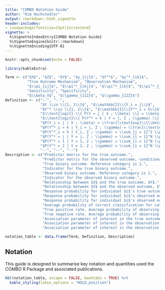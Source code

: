 ```yaml
---
title: "COMBO Notation Guide"
author: "Kim Hochstedler"
output: rmarkdown::html_vignette
header-includes:
- \usepackage[fontsize=13pt]{scrextend}
vignette: >
  %\VignetteIndexEntry{COMBO Notation Guide}
  %\VignetteEngine{knitr::rmarkdown}
  %\VignetteEncoding{UTF-8}
---
```



```r
knitr::opts_chunk$set(echo = FALSE)

library(kableExtra)
```

```r
Term <- c("$X$", "$Z$", "$Y$", "$y_{ij}$", "$Y^*$", "$y^*_{ik}$",
          "True Outcome Mechanism", "Observation Mechanism",
          "$\\pi_{ij}$", "$\\pi^*_{ikj}$", "$\\pi^*_{ik}$", "$\\pi^*_{jj}$",
          "Sensitivity", "Specificity",
          "$\\beta_X$", "$\\gamma_{11Z}$", "$\\gamma_{12Z}$")
Definition <- c("--", "--",
                "$Y \\in \\{1, 2\\}$", "$\\mathbb{I}\\{Y_i = j\\}$",
                "$Y^* \\in \\{1, 2\\}$", "$\\mathbb{I}\\{Y^*_i = k\\}$",
                "$\\text{logit} \\{ P(Y = j | X ; \\beta) \\} = \\beta_{j0} + \\beta_{jX} X$",
                "$\\text{logit}\\{ P(Y^* = k | Y = j, Z ; \\gamma) \\} = \\gamma_{kj0} + \\gamma_{kjZ} Z$",
                "$P(Y_i = j | X ; \\beta) = \\frac{\\text{exp}\\{\\beta_{j0} + \\beta_{jX} X_i\\}}{1 + \\text{exp}\\{\\beta_{j0} + \\beta_{jX} X_i\\}}$",
                "$P(Y^*_i = k | Y_i = j, Z ; \\gamma) = \\frac{\\text{exp}\\{\\gamma_{kj0} + \\gamma_{kjZ} Z_i\\}}{1 + \\text{exp}\\{\\gamma_{kj0} + \\gamma_{kjZ} Z_i\\}}$",
                "$P(Y^*_i = k | Y_i, Z ; \\gamma) = \\sum_{j = 1}^2 \\pi^*_{ikj} \\pi_{ij}$",
                "$P(Y^* = j | Y = j, Z ; \\gamma) = \\sum_{i = 1}^N \\pi^*_{ijj}$",
                "$P(Y^* = 1 | Y = 1, Z ; \\gamma) = \\sum_{i = 1}^N \\pi^*_{i11}$",
                "$P(Y^* = 2 | Y = 2, Z ; \\gamma) = \\sum_{i = 1}^N \\pi^*_{i22}$",
                "--", "--", "--")
Description <- c("Predictor matrix for the true outcome.",
                 "Predictor matrix for the observed outcome, conditional on the true outcome.",
                 "True binary outcome. Reference category is 2.",
                 "Indicator for the true binary outcome.",
                 "Observed binary outcome. Reference category is 2.",
                 "Indicator for the observed binary outcome.",
                 "Relationship between $X$ and the true outcome, $Y$.",
                 "Relationship between $Z$ and the observed outcome, $Y^*$, given the true outcome $Y$.",
                 "Response probability for individual $i$'s true outcome category.",
                 "Response probability for individual $i$'s observed outcome category, conditional on the true outcome.",
                 "Response probability for individual $i$'s observed outcome cateogry.",
                 "Average probability of correct classification for category $j$.",
                 "True positive rate. Average probability of observing outcome $k = 1$, given the true outcome $j = 1$.",
                 "True negative rate. Average probability of observing outcome $k = 2$, given the true outcome $j = 2$.",
                 "Association parameter of interest in the true outcome mechanism.",
                 "Association parameter of interest in the observation mechanism, given $j=1$.",
                 "Association parameter of interest in the observation mechanism, given $j=2$.")

notation_table <- data.frame(Term, Definition, Description)
```

## Notation
This guide is designed to summarise key notation and quantities used the *COMBO* R Package and associated publications.

```r
kbl(notation_table, escape = FALSE, booktabs = TRUE) %>%
  kable_styling(latex_options = "HOLD_position")
```
